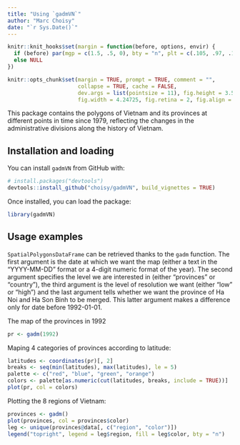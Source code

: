 ```yaml
---
title: "Using `gadmVN`"
author: "Marc Choisy"
date: "`r Sys.Date()`"
---
```


```r
knitr::knit_hooks$set(margin = function(before, options, envir) {
  if (before) par(mgp = c(1.5, .5, 0), bty = "n", plt = c(.105, .97, .13, .97))
  else NULL
})

knitr::opts_chunk$set(margin = TRUE, prompt = TRUE, comment = "",
                      collapse = TRUE, cache = FALSE,
                      dev.args = list(pointsize = 11), fig.height = 3.5,
                      fig.width = 4.24725, fig.retina = 2, fig.align = "center")
```

This package contains the polygons of Vietnam and its provinces at different
points in time since 1979, reflecting the changes in the administrative
divisions along the history of Vietnam.

## Installation and loading

You can install `gadmVN` from GitHub with:

```r
# install.packages("devtools")
devtools::install_github("choisy/gadmVN", build_vignettes = TRUE)
```

Once installed, you can load the package:

```r
library(gadmVN)
```


## Usage examples

`SpatialPolygonsDataFrame` can be retrieved thanks to the `gadm` function. The
first argument is the date at which we want the map (either a text in the
"YYYY-MM-DD" format or a 4-digit numeric format of the year). The second
argument specifies the level we are interested in (either "provinces" or
"country"), the third argument is the level of resolution we want (either "low"
or "high") and the last argument tells whether we want the province of Ha Noi
and Ha Son Binh to be merged. This latter argument makes a difference only for
date before 1992-01-01.

The map of the provinces in 1992

```r
pr <- gadm(1992)
```

Maping 4 categories of provinces according to latitude:

```r
latitudes <- coordinates(pr)[, 2]
breaks <- seq(min(latitudes), max(latitudes), le = 5)
palette <- c("red", "blue", "green", "orange")
colors <- palette[as.numeric(cut(latitudes, breaks, include = TRUE))]
plot(pr, col = colors)
```

Plotting the 8 regions of Vietnam:

```r
provinces <- gadm()
plot(provinces, col = provinces$color)
leg <- unique(provinces@data[, c("region", "color")])
legend("topright", legend = leg$region, fill = leg$color, bty = "n")
```

